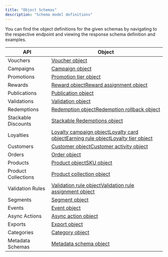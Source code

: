 ```yaml
---
title: "Object Schemas"
description: "Schema model definitions"
---
```


You can find the object definitions for the given schemas by navigating to the respective endpoint and viewing the response schema definition and examples.

| **API**             | **Object**                                                                                                                                                                                                                   |
| ------------------- | ---------------------------------------------------------------------------------------------------------------------------------------------------------------------------------------------------------------------------- |
| Vouchers            | [Voucher object](/api-reference/vouchers/voucher-object)                                                                                                                                                                                  |
| Campaigns           | [Campaign object](/api-reference/campaigns/campaign-object)                                                                                                                                                                                |
| Promotions          | [Promotion tier object](/api-reference/promotions/promotion-tier-object)                                                                                                                                                                    |
| Rewards             | [Reward object](/api-reference/rewards/reward-object)[Reward assignment object](/api-reference/rewards/reward-assignment-object)                                                                                                                     |
| Publications        | [Publication object](/api-reference/publications/publication-object)                                                                                                                                                                          |
| Validations         | [Validation object](/api-reference/validations/validation-object)                                                                                                                                                                            |
| Redemptions         | [Redemption object](/api-reference/redemptions/redemption-object)[Redemption rollback object](/api-reference/redemptions/redemption-rollback-object)                                                                                                         |
| Stackable Discounts | [Stackable Redemptions object](/api-reference/redemptions/stackable-redemptions-object)                                                                                                                                                      |
| Loyalties           | [Loyalty campaign object](/api-reference/loyalties/loyalty-campaign-object)[Loyalty card object](/api-reference/loyalties/loyalty-card-object)[Earning rule object](/api-reference/loyalties/earning-rule-object)[Loyalty tier object](/api-reference/loyalties/loyalty-tier-object) |
| Customers           | [Customer object](/api-reference/customers/customer-object)[Customer activity object](/api-reference/customers/customer-activity-object)                                                                                                                 |
| Orders              | [Order object](/api-reference/orders/order-calculated-object)                                                                                                                                                                                      |
| Products            | [Product object](/api-reference/products/product-object)[SKU object](/api-reference/products/sku-object)                                                                                                                                               |
| Product Collections | [Product collection object](/api-reference/product-collections/product-collection-object)                                                                                                                                                            |
| Validation Rules    | [Validation rule object](/api-reference/validation-rules/validation-rule-object)[Validation rule assignment object](/api-reference/validation-rules/validation-rule-assignment-object)                                                                                 |
| Segments            | [Segment object](/api-reference/segments/segment-object)                                                                                                                                                                         |
| Events              | [Event object](/api-reference/events/event-object)                                                                                                                                                                               |
| Async Actions       | [Async action object](/api-reference/async-actions/async-action-object)                                                                                                                                                                        |
| Exports             | [Export object](/api-reference/exports/export-object)                                                                                                                                                                                    |
| Categories          | [Category object](/api-reference/categories/category-object)                                                                                                                                                                                |
| Metadata Schemas    | [Metadata schema object](/api-reference/metadata-schemas/metadata-schema-object)                                                                                                                                                                 |